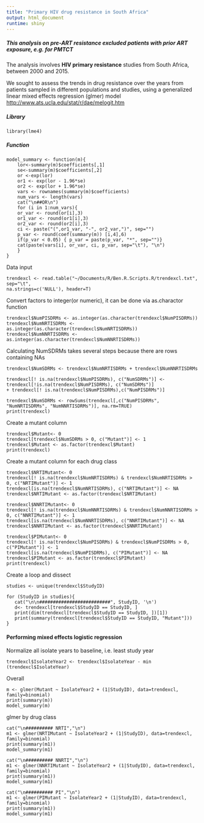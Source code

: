 ```yaml
---
title: "Primary HIV drug resistance in South Africa"
output: html_document
runtime: shiny  
---
```


##### This analysis on pre-ART resistance excluded patients with prior ART exposure, e.g. **for PMTCT**

The analysis involves **HIV primary resistance** studies from South Africa, between 2000 and 2015.

We sought to assess the trends in drug resistance over the years from patients sampled in different populations and studies, using a generalized linear mixed effects regression (glmer) model [http://www.ats.ucla.edu/stat/r/dae/melogit.htm]()

#######################################################################################################################    
##### Library

    library(lme4)
  
#######################################################################################################################   
    
##### Function

    model_summary <- function(m){
        lor<-summary(m)$coefficients[,1]
        se<-summary(m)$coefficients[,2]
        or <-exp(lor)
        or1 <- exp(lor - 1.96*se)
        or2 <- exp(lor + 1.96*se)
        vars <- rownames(summary(m)$coefficients)
        num_vars <- length(vars)
        cat("\n##OR\n")
        for (i in 1:num_vars){
        or_var <- round(or[i],3)
        or1_var <- round(or1[i],3)
        or2_var <- round(or2[i],3)
        ci <- paste("(",or1_var, "-", or2_var,")", sep="")
        p_var <- round(coef(summary(m)) [i,4],6)
        if(p_var < 0.05) { p_var = paste(p_var, "*", sep="")}
        cat(paste(vars[i], or_var, ci, p_var, sep="\t"), "\n")
        }
    }

Data input  

    trendexcl <- read.table("~/Documents/R/Ben.R.Scripts.R/trendexcl.txt", sep="\t",
    na.strings=c('NULL'), header=T)
  
#######################################################################################################################    
Convert factors to integer(or numeric), it can be done via as.charactor function

    trendexcl$NumPISDRMs <- as.integer(as.character(trendexcl$NumPISDRMs))
    trendexcl$NumNRTISDRMs <- as.integer(as.character(trendexcl$NumNRTISDRMs))
    trendexcl$NumNNRTISDRMs <- as.integer(as.character(trendexcl$NumNNRTISDRMs))
    
#######################################################################################################################    
Calculating NumSDRMs takes several steps because there are rows containing NAs

    trendexcl$NumSDRMs <- trendexcl$NumNRTISDRMs + trendexcl$NumNNRTISDRMs  
    
    trendexcl[! is.na(trendexcl$NumPISDRMs), c("NumSDRMs")] <- trendexcl[!is.na(trendexcl$NumPISDRMs), c("NumSDRMs")] 
    + trendexcl[! is.na(trendexcl$NumPISDRMs),c("NumPISDRMs")] 
    
    trendexcl$NumSDRMs <- rowSums(trendexcl[,c("NumPISDRMs", "NumNRTISDRMs", "NumNNRTISDRMs")], na.rm=TRUE)  
    print(trendexcl)
    
#######################################################################################################################   

Create a mutant column

    trendexcl$Mutant<- 0
    trendexcl[trendexcl$NumSDRMs > 0, c("Mutant")] <- 1
    trendexcl$Mutant <- as.factor(trendexcl$Mutant)
    print(trendexcl)
    
#######################################################################################################################   

Create a mutant column for each drug class

    trendexcl$NRTIMutant<- 0
    trendexcl[! is.na(trendexcl$NumNRTISDRMs) & trendexcl$NumNRTISDRMs > 0, c("NRTIMutant")] <- 1
    trendexcl[is.na(trendexcl$NumNRTISDRMs), c("NRTIMutant")] <- NA
    trendexcl$NRTIMutant <- as.factor(trendexcl$NRTIMutant)
    
    trendexcl$NNRTIMutant<- 0
    trendexcl[! is.na(trendexcl$NumNNRTISDRMs) & trendexcl$NumNNRTISDRMs > 0, c("NNRTIMutant")] <- 1
    trendexcl[is.na(trendexcl$NumNNRTISDRMs), c("NNRTIMutant")] <- NA
    trendexcl$NNRTIMutant <- as.factor(trendexcl$NNRTIMutant)
    
    trendexcl$PIMutant<- 0
    trendexcl[! is.na(trendexcl$NumPISDRMs) & trendexcl$NumPISDRMs > 0, c("PIMutant")] <- 1
    trendexcl[is.na(trendexcl$NumPISDRMs), c("PIMutant")] <- NA
    trendexcl$PIMutant <- as.factor(trendexcl$PIMutant)
    print(trendexcl)

#######################################################################################################################   

Create a loop and dissect

    studies <- unique(trendexcl$StudyID)

    for (StudyID in studies){
       cat("\n\n##########################", StudyID, '\n')
       d<- trendexcl[trendexcl$StudyID == StudyID, ]
       print(dim(trendexcl[trendexcl$StudyID == StudyID, ])[1])
       print(summary(trendexcl[trendexcl$StudyID == StudyID, "Mutant"]))
    }

#######################################################################################################################   

#### Performing mixed effects logistic regression

#######################################################################################################################   
    
Normalize all isolate years to baseline, i.e. least study year

    trendexcl$IsolateYear2 <- trendexcl$IsolateYear - min (trendexcl$IsolateYear)
    
#######################################################################################################################   

Overall 

    m <- glmer(Mutant ~ IsolateYear2 + (1|StudyID), data=trendexcl, family=binomial)
    print(summary(m))
    model_summary(m)

#######################################################################################################################   

glmer by drug class

    cat("\n########## NRTI","\n")
    m1 <- glmer(NRTIMutant ~ IsolateYear2 + (1|StudyID), data=trendexcl, family=binomial)
    print(summary(m1))
    model_summary(m1)
    
    cat("\n########## NNRTI","\n")
    m1 <- glmer(NNRTIMutant ~ IsolateYear2 + (1|StudyID), data=trendexcl, family=binomial)
    print(summary(m1))
    model_summary(m1)

    cat("\n########## PI","\n")
    m1 <- glmer(PIMutant ~ IsolateYear2 + (1|StudyID), data=trendexcl, family=binomial)
    print(summary(m1))
    model_summary(m1)
    
#######################################################################################################################   



